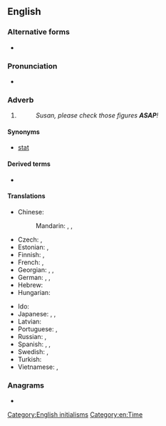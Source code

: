 ==English==

===Alternative forms===
* {{l|en|asap}}

===Pronunciation===
* {{IPA|en|/ˌeɪ.ɛs.eɪˈpi/|/ˈeɪ.sæp/}}

===Adverb===
{{en-adv|-}}

# {{initialism of|en|as soon as possible}}
#: {{antonyms|en|at leisure}}
#: ''Susan, please check those figures '''ASAP'''!''

====Synonyms====
* [[stat#Etymology 1|stat]]

====Derived terms====
* {{l|en|WRASAP}}

====Translations====
{{trans-top|as soon as possible}}
* Chinese:
*: Mandarin: {{t+|cmn|盡快|sc=Hani}}, {{t+|cmn|尽快|tr=jìnkuài|sc=Hani}}, {{t+|cmn|及早|tr=jízǎo|sc=Hani}}
* Czech: {{t+|cs|ASAP}}, {{t|cs|co nejdřív}}
* Estonian: {{t+|et|asap}}, {{t+|et|ASAP}}
* Finnish: {{t|fi|asap}}, {{t+|fi|ASAP}}
* French: {{t+|fr|dès que possible}}, {{t+|fr|au plus vite}}
* Georgian: {{t|ka|რაც შეიძლება ჩქარა}}, {{t|ka|რაც შეიძლება სწრაფად}}, {{t|ka|რაც შეიძლება მალე}}
* German: {{t|de|so bald wie möglich}}, {{t|de|so schnell wie möglich}}, {{t+|de|schnellstmöglich}}
* Hebrew: {{t|he|בַּהֶקְדֵּם הָאֶפְשָׁרִי|tr=bahek'dém haef'sharí}}
* Hungarian: {{t|hu|amilyen hamar csak lehetséges}}
{{trans-mid}}
* Ido: {{t|io|tam balde kam posibla}}
* Japanese: {{t+|ja|大至急|tr=daishikyuu}}, {{t|ja|なるべく早く|tr=narubekuhayaku}}, {{t|ja|なるはや|tr=naruhaya}}
* Latvian: {{t|lv|cik vien drīz iespējams}}
* Portuguese: {{t|pt|[[o]] [[mais]] [[rápido]] [[possível]]}}, {{t|pt|o quanto antes}}
* Russian: {{t|ru|как мо́жно скоре́е}}, {{t|ru|как мо́жно быстре́е}}
* Spanish: {{t|es|[[lo]] [[más]] [[rápido]] [[posible]]}}, {{t|es|[[lo]] [[antes]] [[posible]]}}, {{t|es|cuanto antes}}
* Swedish: {{t+|sv|snarast}}, {{t|sv|så snart som möjligt}}
* Turkish: {{t+|tr|bir an önce}}
* Vietnamese: {{t|vi|sớm nhất có thể}}, {{t|vi|càng sớm càng tốt}}
{{trans-bottom}}

===Anagrams===
* {{anagrams|en|a=aaps|AAPS|AAPs|APAs|PAAs|PaaS|sapa}}

[[Category:English initialisms]]
[[Category:en:Time]]
